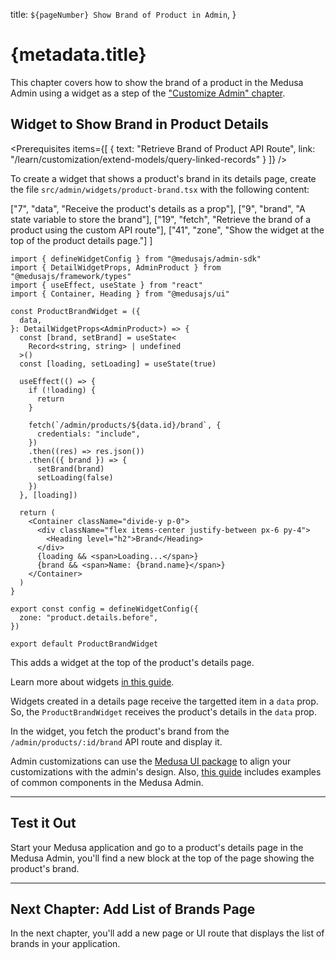 
  title: `${pageNumber} Show Brand of Product in Admin`,
}

# {metadata.title}

<Note title="Example Chapter">

This chapter covers how to show the brand of a product in the Medusa Admin using a widget as a step of the ["Customize Admin" chapter](../page.mdx).

</Note>

## Widget to Show Brand in Product Details

<Prerequisites
  items={[
    {
      text: "Retrieve Brand of Product API Route",
      link: "/learn/customization/extend-models/query-linked-records"
    }
  ]}
/>

To create a widget that shows a product's brand in its details page, create the file `src/admin/widgets/product-brand.tsx` with the following content:

  ["7", "data", "Receive the product's details as a prop"],
  ["9", "brand", "A state variable to store the brand"],
  ["19", "fetch", "Retrieve the brand of a product using the custom API route"],
  ["41", "zone", "Show the widget at the top of the product details page."]
]

```tsx title="src/admin/widgets/product-brand.tsx" highlights={highlights}
import { defineWidgetConfig } from "@medusajs/admin-sdk"
import { DetailWidgetProps, AdminProduct } from "@medusajs/framework/types"
import { useEffect, useState } from "react"
import { Container, Heading } from "@medusajs/ui"

const ProductBrandWidget = ({ 
  data,
}: DetailWidgetProps<AdminProduct>) => {
  const [brand, setBrand] = useState<
    Record<string, string> | undefined
  >()
  const [loading, setLoading] = useState(true)

  useEffect(() => {
    if (!loading) {
      return
    }

    fetch(`/admin/products/${data.id}/brand`, {
      credentials: "include",
    })
    .then((res) => res.json())
    .then(({ brand }) => {
      setBrand(brand)
      setLoading(false)
    })
  }, [loading])
  
  return (
    <Container className="divide-y p-0">
      <div className="flex items-center justify-between px-6 py-4">
        <Heading level="h2">Brand</Heading>
      </div>
      {loading && <span>Loading...</span>}
      {brand && <span>Name: {brand.name}</span>}
    </Container>
  )
}

export const config = defineWidgetConfig({
  zone: "product.details.before",
})

export default ProductBrandWidget
```

This adds a widget at the top of the product's details page. 

<Note>

Learn more about widgets [in this guide](../../../basics/admin-customizations/page.mdx).

</Note>

Widgets created in a details page receive the targetted item in a `data` prop. So, the `ProductBrandWidget` receives the product's details in the `data` prop.

In the widget, you fetch the product's brand from the `/admin/products/:id/brand` API route and display it.

<Note>

Admin customizations can use the [Medusa UI package](!ui!) to align your customizations with the admin's design. Also, [this guide](!resources!/admin-components) includes examples of common components in the Medusa Admin.

</Note>

---

## Test it Out

Start your Medusa application and go to a product's details page in the Medusa Admin, you'll find a new block at the top of the page showing the product's brand.

---

## Next Chapter: Add List of Brands Page

In the next chapter, you'll add a new page or UI route that displays the list of brands in your application.

